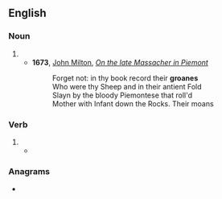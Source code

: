 ==English==

===Noun===
{{en-noun}}

# {{obsolete spelling of|en|groan}}
#* '''1673''', [[w:John Milton|John Milton]], ''[[s:On the late Massacher in Piemont|On the late Massacher in Piemont]]''
#*: Forget not: in thy book record their '''groanes'''
#*: Who were thy Sheep and in their antient Fold
#*: Slayn by the bloody Piemontese that roll'd
#*: Mother with Infant down the Rocks. Their moans

===Verb===
{{head|en|verb}}

# {{obsolete spelling of|en|groan}}
#* {{RQ:Shakespeare Richard 2 Q1|act=IV|scene=i|page=66|passage=My Lord of Hereford here whom you call King, / Is a foule traitour to proud Herefords King, / And if you crowne him let me propheſie, / The bloud of Engliſh ſhall manure the ground, / And future ages '''groane''' for this foule act, [...]}}

===Anagrams===
* {{anagrams|en|a=aegnor|Gorean|Orange|Ragone|onager|orange}}